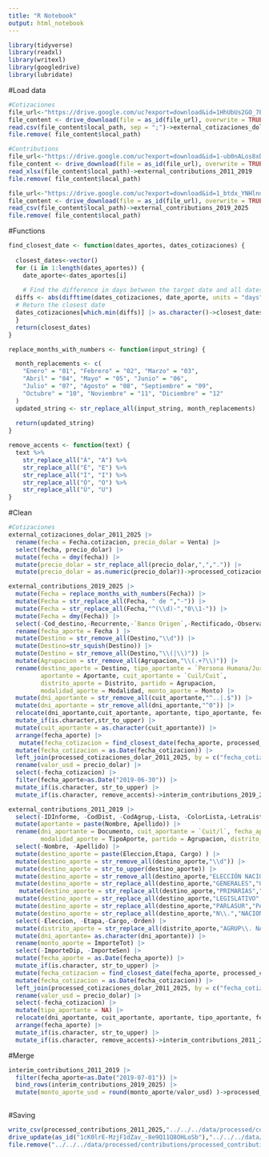 ```yaml
---
title: "R Notebook"
output: html_notebook
---
```


```r
library(tidyverse)
library(readxl)
library(writexl)
library(googledrive)
library(lubridate)
```

#Load data

```r
#Cotizaciones
file_url<-"https://drive.google.com/uc?export=download&id=1HhUbUs2GO_7EUF-7dihX42vVNPLTeNot"
file_content <- drive_download(file = as_id(file_url), overwrite = TRUE)
read.csv(file_content$local_path, sep = ";")->external_cotizaciones_dolar_2011_2025
file.remove( file_content$local_path)

#Contributions
file_url<-"https://drive.google.com/uc?export=download&id=1-ub0nALos8xDPzK74z-9S7CvywJaa3Oh"
file_content <- drive_download(file = as_id(file_url), overwrite = TRUE)
read_xlsx(file_content$local_path)->external_contributions_2011_2019
file.remove( file_content$local_path)

file_url<-"https://drive.google.com/uc?export=download&id=1_btdx_YNHlnd4sT7giOe7rQZfGVDtolY"
file_content <- drive_download(file = as_id(file_url), overwrite = TRUE)
read_csv(file_content$local_path)->external_contributions_2019_2025
file.remove( file_content$local_path)
```


#Functions

```r
find_closest_date <- function(dates_aportes, dates_cotizaciones) {
  
  closest_dates<-vector()
  for (i in 1:length(dates_aportes)) {
    date_aporte<-dates_aportes[i]
    
    # Find the difference in days between the target date and all dates in the vector
  diffs <- abs(difftime(dates_cotizaciones, date_aporte, units = "days"))
  # Return the closest date
  dates_cotizaciones[which.min(diffs)] |> as.character()->closest_dates[i]
  }
  return(closest_dates)
}
```


```r
replace_months_with_numbers <- function(input_string) {

  month_replacements <- c(
    "Enero" = "01", "Febrero" = "02", "Marzo" = "03",
    "Abril" = "04", "Mayo" = "05", "Junio" = "06",
    "Julio" = "07", "Agosto" = "08", "Septiembre" = "09",
    "Octubre" = "10", "Noviembre" = "11", "Diciembre" = "12"
  )
  updated_string <- str_replace_all(input_string, month_replacements)
  
  return(updated_string)
}
```

```r
remove_accents <- function(text) {
  text %>%
    str_replace_all("Á", "A") %>%
    str_replace_all("É", "E") %>%
    str_replace_all("Í", "I") %>%
    str_replace_all("Ó", "O") %>%
    str_replace_all("Ú", "U")
}
```

#Clean

```r
#Cotizaciones
external_cotizaciones_dolar_2011_2025 |> 
  rename(fecha = Fecha.cotizacion, precio_dolar = Venta) |> 
  select(fecha, precio_dolar) |> 
  mutate(fecha = dmy(fecha)) |> 
  mutate(precio_dolar = str_replace_all(precio_dolar,",",".")) |> 
  mutate(precio_dolar = as.numeric(precio_dolar))->processed_cotizaciones_dolar_2011_2025
```


```r
external_contributions_2019_2025 |> 
  mutate(Fecha = replace_months_with_numbers(Fecha)) |> 
  mutate(Fecha = str_replace_all(Fecha, " de ","-")) |> 
  mutate(Fecha = str_replace_all(Fecha,"^(\\d)-","0\\1-")) |> 
  mutate(Fecha = dmy(Fecha)) |> 
  select(-Cod_destino,-Recurrente,-`Banco Origen`,-Rectificado,-Observación) |> 
  rename(fecha_aporte = Fecha ) |> 
  mutate(Destino = str_remove_all(Destino,"\\d")) |> 
  mutate(Destino=str_squish(Destino)) |> 
  mutate(Destino = str_remove_all(Destino,"\\(|\\)")) |> 
  mutate(Agrupacion = str_remove_all(Agrupacion,"\\(.+?\\)")) |> 
  rename(destino_aporte = Destino, tipo_aportante = `Persona Humana/Jurídica`,
         aportante = Aportante, cuit_aportante = `Cuil/Cuit`,
         distrito_aporte = Distrito, partido = Agrupacion,
         modalidad_aporte = Modalidad, monto_aporte = Monto) |> 
  mutate(dni_aportante = str_remove_all(cuit_aportante,"^..|.$")) |> 
  mutate(dni_aportante = str_remove_all(dni_aportante,"^0")) |> 
  relocate(dni_aportante,cuit_aportante, aportante, tipo_aportante, fecha_aporte,partido,monto_aporte, modalidad_aporte, distrito_aporte) |> 
  mutate_if(is.character,str_to_upper) |>
  mutate(cuit_aportante = as.character(cuit_aportante)) |> 
  arrange(fecha_aporte) |> 
   mutate(fecha_cotizacion = find_closest_date(fecha_aporte, processed_cotizaciones_dolar_2011_2025$fecha)) |> 
  mutate(fecha_cotizacion = as.Date(fecha_cotizacion)) |> 
  left_join(processed_cotizaciones_dolar_2011_2025, by = c("fecha_cotizacion"= "fecha")) |> 
  rename(valor_usd = precio_dolar) |> 
  select(-fecha_cotizacion) |> 
  filter(fecha_aporte>as.Date("2019-06-30")) |> 
  mutate_if(is.character, str_to_upper) |> 
  mutate_if(is.character, remove_accents)->interim_contributions_2019_2025
```


```r
external_contributions_2011_2019 |> 
  select(-IDInforme, -CodDist, -CodAgrup,-Lista, -ColorLista,-LetraLista,-TipoInforme ) |> 
  mutate(aportante = paste(Nombre, Apellido)) |> 
  rename(dni_aportante = Documento, cuit_aportante = `Cuit/l`, fecha_aporte = FechaAporte,
         modalidad_aporte = TipoAporte, partido = Agrupacion, distrito_aporte = Distrito) |> 
  select(-Nombre, -Apellido) |> 
  mutate(destino_aporte = paste(Eleccion,Etapa, Cargo) ) |> 
  mutate(destino_aporte = str_remove_all(destino_aporte,"\\d")) |> 
  mutate(destino_aporte = str_to_upper(destino_aporte)) |> 
  mutate(destino_aporte = str_remove_all(destino_aporte,"ELECCIÓN NACIONAL")) |> 
  mutate(destino_aporte = str_replace_all(destino_aporte,"GENERALES","GENERALES CAMPAÑA")) |> 
   mutate(destino_aporte = str_replace_all(destino_aporte,"PRIMARIAS","P.A.S.O. CAMPAÑA")) |> 
  mutate(destino_aporte = str_replace_all(destino_aporte,"LEGISLATIVO","LEGISLATIVA")) |> 
  mutate(destino_aporte = str_replace_all(destino_aporte,"PARLASUR","PARLAMENTARIOS MERCOSUR")) |> 
  mutate(destino_aporte = str_replace_all(destino_aporte,"N\\.","NACIONALES")) |> 
  select(-Eleccion, -Etapa,-Cargo,-Orden) |> 
  mutate(distrito_aporte = str_replace_all(distrito_aporte,"AGRUP\\. NACIONALES","ORDEN NACIONAL")) |> 
  mutate(dni_aportante= as.character(dni_aportante)) |> 
  rename(monto_aporte = ImporteTot) |> 
  select(-ImporteDip, -ImporteSen) |> 
  mutate(fecha_aporte = as.Date(fecha_aporte)) |> 
  mutate_if(is.character, str_to_upper) |> 
  mutate(fecha_cotizacion = find_closest_date(fecha_aporte, processed_cotizaciones_dolar_2011_2025$fecha)) |> 
  mutate(fecha_cotizacion = as.Date(fecha_cotizacion)) |> 
  left_join(processed_cotizaciones_dolar_2011_2025, by = c("fecha_cotizacion"= "fecha")) |> 
  rename(valor_usd = precio_dolar) |> 
  select(-fecha_cotizacion) |> 
  mutate(tipo_aportante = NA) |> 
  relocate(dni_aportante, cuit_aportante, aportante, tipo_aportante, fecha_aporte, partido, monto_aporte, modalidad_aporte, distrito_aporte, destino_aporte, valor_usd) |> 
  arrange(fecha_aporte) |> 
  mutate_if(is.character, str_to_upper) |> 
  mutate_if(is.character, remove_accents)->interim_contributions_2011_2019
```

#Merge
```r

interim_contributions_2011_2019 |> 
  filter(fecha_aporte<as.Date("2019-07-01")) |> 
  bind_rows(interim_contributions_2019_2025) |> 
  mutate(monto_aporte_usd = round(monto_aporte/valor_usd) )->processed_contributions_2011_2025
  

```


#Saving
```r
write_csv(processed_contributions_2011_2025,"../../../data/processed/contributions/processed_contributions_2011_2025.csv")
drive_update(as_id("1cK0lrE-MzjF1dZav_-8e9Q11Q8OHLoSb"),"../../../data/processed/contributions/processed_contributions_2011_2025.csv")
file.remove("../../../data/processed/contributions/processed_contributions_2011_2025.csv")


```

